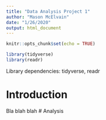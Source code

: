 ```yaml
---
title: "Data Analysis Project 1"
author: "Mason McElvain"
date: "1/26/2020"
output: html_document
---
```


```r
knitr::opts_chunk$set(echo = TRUE)
```
```r
library(tidyverse)
library(readr)
```
Library dependencies: tidyverse, readr

# Introduction
Bla blah blah
# Analysis
